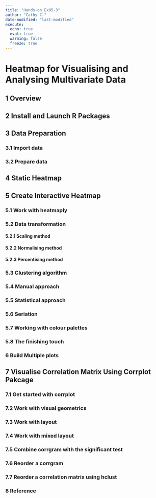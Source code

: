 ```yaml
---
title: "Hands-on_Ex05-3"
author: "Cathy C."
date-modified: "last-modified" 
execute:
  echo: true 
  eval: true 
  warning: false 
  freeze: true 
---
```


# **Heatmap for Visualising and Analysing Multivariate Data**

## 1 Overview

## 2 Install and Launch R Packages

## 3 Data Preparation

### 3.1 Import data

### 3.2 Prepare data

## 4 Static Heatmap

## 5 Create Interactive Heatmap

### 5.1 Work with heatmaply

### 5.2 Data transformation

#### 5.2.1 Scaling method

#### 5.2.2 Normalising method

#### 5.2.3 Percentising method

### 5.3 Clustering algorithm

### 5.4 Manual approach

### 5.5 Statistical approach

### 5.6 Seriation

### 5.7 Working with colour palettes

### 5.8 The finishing touch

### 6 Build Multiple plots

## 7 Visualise Correlation Matrix Using Corrplot Pakcage

### 7.1 Get started with corrplot

### 7.2 Work with visual geometrics

### 7.3 Work with layout

### 7.4 Work with mixed layout

### 7.5 Combine corrgram with the significant test

### 7.6 Reorder a corrgram

### 7.7 Reorder a correlation matrix using hclust

### 8 Reference
